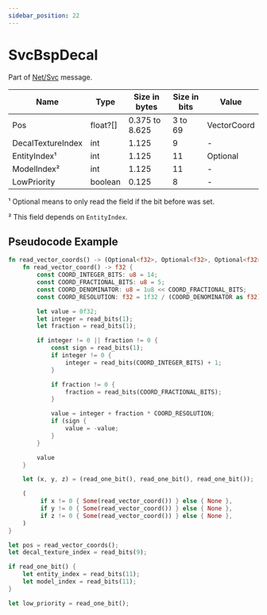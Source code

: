 ```yaml
---
sidebar_position: 22
---
```


# SvcBspDecal

Part of [Net/Svc](../netsvc) message.

<!-- @dem-gen-begin:SvcBspDecal -->
| Name | Type | Size in bytes | Size in bits | Value |
| --- | --- | --- | --- | --- |
| Pos | float?[] | 0.375 to 8.625 | 3 to 69 | VectorCoord |
| DecalTextureIndex | int | 1.125 | 9 | - |
| EntityIndex¹ | int | 1.125 | 11 | Optional |
| ModelIndex² | int | 1.125 | 11 | - |
| LowPriority | boolean | 0.125 | 8 | - |

¹ Optional means to only read the field if the bit before was set.

² This field depends on `EntityIndex`.

<!-- @dem-gen-end:SvcBspDecal -->

## Pseudocode Example

```rust
fn read_vector_coords() -> (Optional<f32>, Optional<f32>, Optional<f32>) {
    fn read_vector_coord() -> f32 {
        const COORD_INTEGER_BITS: u8 = 14;
        const COORD_FRACTIONAL_BITS: u8 = 5;
        const COORD_DENOMINATOR: u8 = 1u8 << COORD_FRACTIONAL_BITS;
        const COORD_RESOLUTION: f32 = 1f32 / (COORD_DENOMINATOR as f32);

        let value = 0f32;
        let integer = read_bits(1);
        let fraction = read_bits(1);

        if integer != 0 || fraction != 0 {
            const sign = read_bits(1);
            if integer != 0 {
                integer = read_bits(COORD_INTEGER_BITS) + 1;
            }

            if fraction != 0 {
                fraction = read_bits(COORD_FRACTIONAL_BITS);
            }

            value = integer + fraction * COORD_RESOLUTION;
            if (sign {
                value = -value;
            }
        }

        value
    }

    let (x, y, z) = (read_one_bit(), read_one_bit(), read_one_bit());

    (
         if x != 0 { Some(read_vector_coord()) } else { None },
         if y != 0 { Some(read_vector_coord()) } else { None },
         if z != 0 { Some(read_vector_coord()) } else { None },
    )
}

let pos = read_vector_coords();
let decal_texture_index = read_bits(9);

if read_one_bit() {
    let entity_index = read_bits(11);
    let model_index = read_bits(11);
}

let low_priority = read_one_bit();
```

